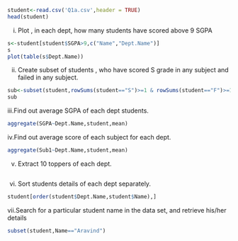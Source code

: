 ```{r}
student<-read.csv('Q1a.csv',header = TRUE)
head(student)

```

i. Plot , in each dept, how many students have scored above 9 SGPA
```{r}
s<-student[student$SGPA>9,c("Name","Dept.Name")]
s
plot(table(s$Dept.Name))

```

ii. Create subset of students , who have scored S grade in any subject and failed in any subject.
```{r}
sub<-subset(student,rowSums(student=="S")>=1 & rowSums(student=="F")>=1)
sub
```

iii.Find out average SGPA of each dept students.
```{r}
aggregate(SGPA~Dept.Name,student,mean)

```

iv.Find out average score of each subject for each dept.
```{r}
aggregate(Sub1~Dept.Name,student,mean)

```

v. Extract 10 toppers of each dept.
```{r}


```

vi. Sort students details of each dept separately.
```{r}
student[order(student$Dept.Name,student$Name),]
```

vii.Search for a particular student name in the data set, and retrieve his/her details
```{r}
subset(student,Name=="Aravind")
```

